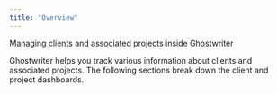 ```yaml
---
title: "Overview"
---
```


Managing clients and associated projects inside Ghostwriter

Ghostwriter helps you track various information about clients and associated projects. The following sections break down the client and project dashboards.

<CardGroup cols={2}>
    <Card title="Client Dashboard" icon="user" iconType="solid" href="/features/client-and-project-management/client-dashboard" />
    <Card title="Project Dashboard" icon="list-check" iconType="solid" href="/features/client-and-project-management/project-dashboard" />
</CardGroup>

